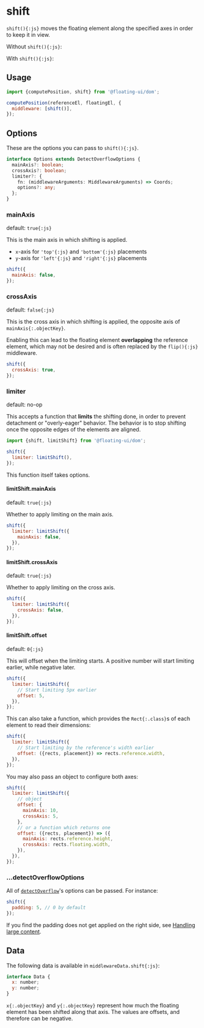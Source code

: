 # shift

`shift(){:js}` moves the floating element along the specified
axes in order to keep it in view.

Without `shift(){:js}`:

<Chrome>
  <Floating content="Floating wider than its reference">
    <div className="grid place-items-center w-32 h-32 border-2 border-gray-1000 border-dashed" />
  </Floating>
</Chrome>

With `shift(){:js}`:

<Chrome>
  <Floating
    content="Floating wider than its reference"
    middleware={[{name: 'shift'}]}
  >
    <div className="grid place-items-center w-32 h-32 border-2 border-gray-1000 border-dashed" />
  </Floating>
</Chrome>

## Usage

```js
import {computePosition, shift} from '@floating-ui/dom';

computePosition(referenceEl, floatingEl, {
  middleware: [shift()],
});
```

## Options

These are the options you can pass to `shift(){:js}`.

```ts
interface Options extends DetectOverflowOptions {
  mainAxis?: boolean;
  crossAxis?: boolean;
  limiter?: {
    fn: (middlewareArguments: MiddlewareArguments) => Coords;
    options?: any;
  };
}
```

### mainAxis

default: `true{:js}`

This is the main axis in which shifting is applied.

- `x`-axis for `'top'{:js}` and `'bottom'{:js}` placements
- `y`-axis for `'left'{:js}` and `'right'{:js}` placements

```js
shift({
  mainAxis: false,
});
```

### crossAxis

default: `false{:js}`

This is the cross axis in which shifting is applied, the opposite
axis of `mainAxis{:.objectKey}`.

Enabling this can lead to the floating element **overlapping**
the reference element, which may not be desired and is often
replaced by the `flip(){:js}` middleware.

```js
shift({
  crossAxis: true,
});
```

### limiter

default: no-op

This accepts a function that **limits** the shifting done, in
order to prevent detachment or "overly-eager" behavior. The
behavior is to stop shifting once the opposite edges of the
elements are aligned.

```js
import {shift, limitShift} from '@floating-ui/dom';

shift({
  limiter: limitShift(),
});
```

This function itself takes options.

#### limitShift.mainAxis

default: `true{:js}`

Whether to apply limiting on the main axis.

```js
shift({
  limiter: limitShift({
    mainAxis: false,
  }),
});
```

#### limitShift.crossAxis

default: `true{:js}`

Whether to apply limiting on the cross axis.

```js
shift({
  limiter: limitShift({
    crossAxis: false,
  }),
});
```

#### limitShift.offset

default: `0{:js}`

This will offset when the limiting starts. A positive number will
start limiting earlier, while negative later.

```js
shift({
  limiter: limitShift({
    // Start limiting 5px earlier
    offset: 5,
  }),
});
```

This can also take a function, which provides the
`Rect{:.class}`s of each element to read their dimensions:

```js
shift({
  limiter: limitShift({
    // Start limiting by the reference's width earlier
    offset: ({rects, placement}) => rects.reference.width,
  }),
});
```

You may also pass an object to configure both axes:

```js
shift({
  limiter: limitShift({
    // object
    offset: {
      mainAxis: 10,
      crossAxis: 5,
    },
    // or a function which returns one
    offset: ({rects, placement}) => ({
      mainAxis: rects.reference.height,
      crossAxis: rects.floating.width,
    }),
  }),
});
```

### ...detectOverflowOptions

All of [`detectOverflow`](/docs/detectOverflow#options)'s options
can be passed. For instance:

```js
shift({
  padding: 5, // 0 by default
});
```

If you find the padding does not get applied on the right side,
see [Handling large content](/docs/misc#handling-large-content).

## Data

The following data is available in `middlewareData.shift{:js}`:

```js
interface Data {
  x: number;
  y: number;
}
```

`x{:.objectKey}` and `y{:.objectKey}` represent how much the
floating element has been shifted along that axis. The values are
offsets, and therefore can be negative.
